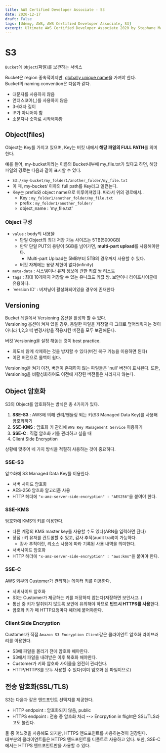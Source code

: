 ```yaml
---
title: AWS Certified Developer Associate - S3
date: 2020-12-17
draft: False
tags: [Udemy, AWS, AWS Certified Developer Associate, S3]
excerpt: Ultimate AWS Certified Developer Associate 2020 by Stephane Maarek
---
```


# S3

`Bucket`에 `Object`(파일)를 보관하는 서비스

Bucket은 region 종속적이지만, <U>globally unique name</U>을 가져야 한다.  
Bucket의 naming convention은 다음과 같다.

- 대문자를 사용하지 않음
- 언더스코어(\_)를 사용하지 않음
- 3-63자 길이
- IP가 아니어야 함
- 소문자나 숫자로 시작해야함

## Object(files)

Object는 Key를 가지고 있으며, Key는 버킷 내에서 **해당 파일의 FULL PATH**를 의미한다.

예를 들어, my-bucket이라는 이름의 Bucket내부에 my_file.txt가 있다고 하면, 해당 파일의 경로는 다음과 같이 표시할 수 있다.

- `S3://my-bucket/my_folder1/another_folder/my_file.txt`
- 이 때, my-bucket/ 이하의 full path를 Key라고 일컫는다.
- Key는 prefix와 object name으로 이루어져있다. 따라서 위의 경로에서..
  - Key : `my_folder1/another_folder/my_file.txt`
  - prefix : `my_folder1/another_folder/`
  - object_name : 'my_file.txt'

### Object 구성

- `value` : body의 내용물
  - 단일 Object의 최대 저장 가능 사이즈는 5TB(5000GB)
  - 만약 단일 PUT의 용량이 5GB를 넘어가면, **multi-part upload**를 사용해야한다.
    - Multi-part Upload는 5MB부터 5TB의 경우까지 사용할 수 있다.
  - 버킷 자체에는 용량 제한이 없다(infinity)
- `meta-data` : 시스템이나 유저 정보에 관한 키값 쌍 리스트
- `tags` : 최대 10개까지 저장할 수 있는 유니코드 키값 쌍. 보안이나 라이프사이클에 유용하다.
- 'version ID' : 버져닝이 활성화되어있을 경우에 존재한다

## Versioning

Bucket 레벨에서 Versioning 옵션을 활성화 할 수 있다.  
Versioning 옵션이 켜져 있을 경우, 동일한 파일을 저장할 때 그대로 덮어씌워지는 것이 아니라 1,2,3 씩 변경사항을 적용시킨 버전을 모두 보관해둔다.

버킷 Versioning을 설정 해놓는 것이 best practice.

- 의도치 않게 삭제하는 것을 방지할 수 있다(버전 복구 기능을 이용하면 된다)
- 이전 버전으로 롤백이 쉽다.

<Info>
  Versioning을 켜기 이전, 버전이 존재하지 않는 파일들은 'null' 버전이 표시된다.
  또한, Versioning을 비활성화하여도 이전에 저장된 버전들은 사라지지 않는다.
</Info>

## Object 암호화

S3의 Object를 암호화하는 방식은 총 4가지가 있다.

1. **SSE-S3** : AWS에 의해 관리/핸들링 되는 키(S3 Managed Data Key)를 사용해 암호화하기
2. **SSE-KMS** : 암호화 키 관리에 `AWS Key Management Service` 이용하기
3. **SSE-C** : 직접 암호화 키를 관리하고 싶을 때
4. Client Side Encryption

상황에 맞추어 네 가지 방식을 적절히 사용하는 것이 중요하다.

### SSE-S3

암호화에 S3 Managed Data Key를 이용한다.

- 서버 사이드 암호화
- AES-256 암호화 알고리즘 사용
- HTTP 헤더에 `"x-amz-server-side-encryption" : "AES256"`을 붙여야 한다.

### SSE-KMS

암호화에 KMS의 키를 이용한다.

- 다른 계정의 KMS master key를 사용할 수도 있다(ARN을 입력하면 된다)
- 장점 : 키 유저를 컨트롤할 수 있고, 감사 추적(audit trail)이 가능하다.
  - 감사 추적이란, 리소스 사용에 따라 기록된 사용 내역을 의미한다.
- 서버사이드 암호화
- HTTP 헤더에 `"x-amz-server-side-encryption" : "aws:kms"`을 붙여야 한다.

### SSE-C

AWS 외부의 Customer가 관리하는 데이터 키를 이용한다.

- 서버사이드 암호화
- S3는 Customer가 제공하는 키를 저장하지 않는다(저장하면 보안사고..)
- 통신 중 키가 탈취되지 않도록 보안에 유의해야 하므로 **반드시 HTTPS를 사용**한다.
- 암호화 키가 매 HTTP요청마다 헤더에 붙어야한다.

### Client Side Encryption

Customer가 직접 `Amazon S3 Encryption Client`같은 클라이언트 암호화 라이브러리를 이용한다.

- S3에 파일을 올리기 전에 암호화 해야한다.
- S3에서 파일을 내려받은 이후 복호화 해야한다.
- Customer가 키와 암호화 사이클을 완전히 관리한다.
- HTTP/HTTPS를 모두 사용할 수 있다(이미 암호화 된 파일이므로)

## 전송 암호화(SSL/TLS)

S3는 다음과 같은 엔드포인트 선택지를 제공한다.

- HTTP endpoint : 암호화되지 않음, public
- HTTPS endpoint : 전송 중 암호화 처리 --> Encrpytion in flight은 SSL/TLS라고도 불린다.

둘 중 어느것을 사용해도 되지만, HTTPS 엔드포인트를 사용하는것이 권장된다.  
대부분의 클라이언트들은 HTTPS 엔드포인트를 디폴트로 사용하고 있다.
또한, SSE-C에서는 HTTPS 엔드포인트만을 사용할 수 있다.
